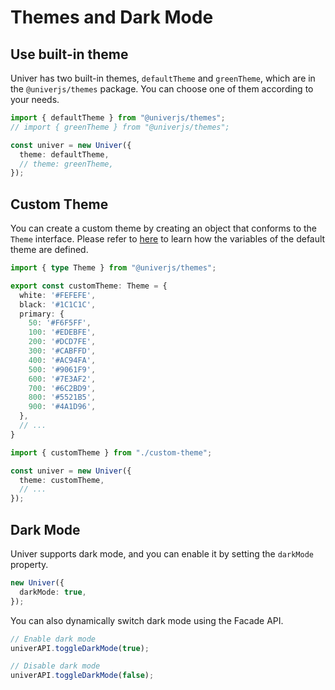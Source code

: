 
# Themes and Dark Mode

## Use built-in theme

Univer has two built-in themes, `defaultTheme` and `greenTheme`, which are in the `@univerjs/themes` package. You can choose one of them according to your needs.

```typescript
import { defaultTheme } from "@univerjs/themes";
// import { greenTheme } from "@univerjs/themes";

const univer = new Univer({
  theme: defaultTheme,
  // theme: greenTheme,
});
```

## Custom Theme

You can create a custom theme by creating an object that conforms to the `Theme` interface. Please refer to [here](https://github.com/dream-num/univer/blob/dev/packages/themes/src/default.ts) to learn how the variables of the default theme are defined.

```typescript filename="custom-theme.ts"
import { type Theme } from "@univerjs/themes";

export const customTheme: Theme = {
  white: '#FEFEFE',
  black: '#1C1C1C',
  primary: {
    50: '#F6F5FF',
    100: '#EDEBFE',
    200: '#DCD7FE',
    300: '#CABFFD',
    400: '#AC94FA',
    500: '#9061F9',
    600: '#7E3AF2',
    700: '#6C2BD9',
    800: '#5521B5',
    900: '#4A1D96',
  },
  // ...
}
```

```typescript
import { customTheme } from "./custom-theme";

const univer = new Univer({
  theme: customTheme,
  // ...
});
```

## Dark Mode <VersionBadge version="0.8.0+" />

Univer supports dark mode, and you can enable it by setting the `darkMode` property.

```typescript
new Univer({
  darkMode: true,
});
```

You can also dynamically switch dark mode using the Facade API.

```typescript
// Enable dark mode
univerAPI.toggleDarkMode(true);

// Disable dark mode
univerAPI.toggleDarkMode(false);
```
